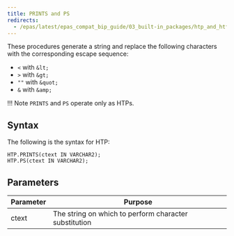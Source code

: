 ```yaml
---
title: PRINTS and PS
redirects:
  - /epas/latest/epas_compat_bip_guide/03_built-in_packages/htp_and_htf/prints_and_ps/ #generated for docs/epas/reorg-role-use-case-mode
---
```


These procedures generate a string and replace the following characters with the corresponding escape sequence:

- `<` with `&lt;`
- `>` with `&gt;`
- `""` with `&quot;`
- `&` with `&amp;`

!!! Note
    `PRINTS` and `PS` operate only as HTPs. 
    
## Syntax

The following is the syntax for HTP:

```
HTP.PRINTS(ctext IN VARCHAR2);
HTP.PS(ctext IN VARCHAR2);
```

## Parameters

| Parameter | Purpose  |
| --------- | -------- |
| ctext | The string on which to perform character substitution |
